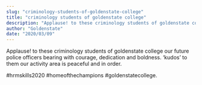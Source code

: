 ```yaml
---
slug: "criminology-students-of-goldenstate-college"
title: "criminology students of goldenstate college"
description: "Applause! to these criminology students of goldenstate college our future police officers bearing with courage,..."
author: "Goldenstate"
date: "2020/03/09"
---
```


Applause! to these criminology students of goldenstate college our future police officers bearing with courage, dedication and boldness. ‘kudos’ to them our activity area is peaceful and in order.

#hrmskills2020 #homeofthechampions #goldenstatecollege.